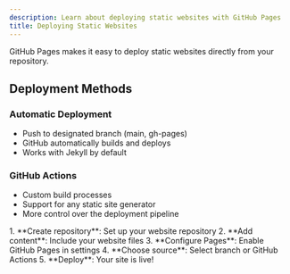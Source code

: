 ```yaml
---
description: Learn about deploying static websites with GitHub Pages
title: Deploying Static Websites
---
```


GitHub Pages makes it easy to deploy static websites directly from your repository.

## Deployment Methods

### Automatic Deployment
- Push to designated branch (main, gh-pages)
- GitHub automatically builds and deploys
- Works with Jekyll by default

### GitHub Actions
- Custom build processes
- Support for any static site generator
- More control over the deployment pipeline

<Steps>
1. **Create repository**: Set up your website repository
2. **Add content**: Include your website files
3. **Configure Pages**: Enable GitHub Pages in settings
4. **Choose source**: Select branch or GitHub Actions
5. **Deploy**: Your site is live!
</Steps>
